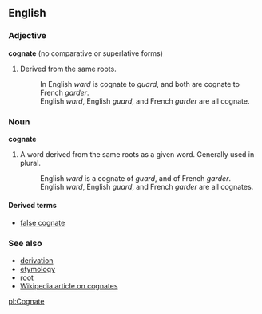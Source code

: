 ==English==

===Adjective===
'''cognate''' (no comparative or superlative forms)

# Derived from the same roots.
#: In English ''ward'' is cognate to ''guard'', and both are cognate to French ''garder''.
#: English ''ward'', English ''guard'', and French ''garder'' are all cognate.


===Noun===
'''cognate'''

# A word derived from the same roots as a given word.  Generally used in plural.
#: English ''ward'' is a cognate of ''guard'', and of French ''garder''.
#: English ''ward'', English ''guard'', and French ''garder'' are all cognates.

====Derived terms====
*[[false cognate]]

===See also===
*[[derivation]]
*[[etymology]]
*[[root]]
*[[w:en:cognate|Wikipedia article on cognates]]

[[pl:Cognate]]